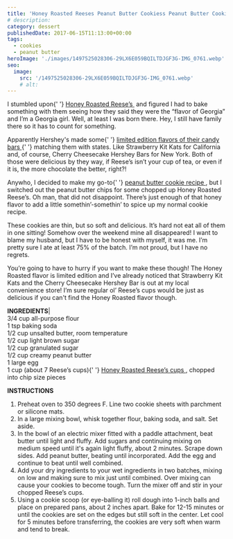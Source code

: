 ```yaml
---
title: 'Honey Roasted Reeses Peanut Butter Cookiess Peanut Butter Cookies'
# description:
category: dessert
publishedDate: 2017-06-15T11:13:00+00:00
tags:
  - cookies
  - peanut butter
heroImage: './images/1497525028306-29LX6E059BQILTDJGF3G-IMG_0761.webp'
seo:
  image:
    src: '/1497525028306-29LX6E059BQILTDJGF3G-IMG_0761.webp'
    # alt:
---
```



<div class="sqs-html-content">
	<p>
		I stumbled upon{' '}
		<a target="_blank" href="https://www.hersheyflavorsofamerica.com">
			Honey Roasted Reese’s
		</a>
		 and figured I had to bake something with them seeing how they said they
		were the “flavor of Georgia” and I’m a Georgia girl. Well, at least I was
		born there. Hey, I still have family there so it has to count for something.
	</p>
	<p>
		Apparently Hershey's made some{' '}
		<a target="_blank" href="https://www.hersheyflavorsofamerica.com">
			limited edition flavors of their candy bars
		</a>{' '}
		matching them with states. Like Strawberry Kit Kats for California and, of
		course, Cherry Cheesecake Hershey Bars for New York. Both of those were
		delicious by they way, if Reese’s isn’t your cup of tea, or even if it is,
		the more chocolate the better, right?!
	</p>
</div>
<div
	class="image-block-outer-wrapper layout-caption-below design-layout-inline"
	data-test="image-block-inline-outer-wrapper"
>
	<figure class="sqs-block-image-figure intrinsic">
		<div
			class="image-block-wrapper"
			data-animation-role="image"
			data-animation-override=""
		>
			<div class="sqs-image-shape-container-element has-aspect-ratio">
				<Picture
					src={ContentImage1}
					alt="Honey Roasted Reese's Peanut Butter Cookies | Sarah Makes Stuff"
				></Picture>
			</div>
		</div>
	</figure>
</div>
<div class="sqs-html-content">
	<p>
		Anywho, I decided to make my go-to{' '}
		<a
			target="_blank"
			href="http://www.sarahmakesstuff.com/dessert/2016/8/21/peanut-butter-cookies"
		>
			peanut butter cookie recipe
		</a>
		, but I switched out the peanut butter chips for some chopped up Honey
		Roasted Reese’s. Oh man, that did not disappoint. There’s just enough of
		that honey flavor to add a little somethin’-somethin’ to spice up my normal
		cookie recipe.
	</p>
</div>
<div
	class="image-block-outer-wrapper layout-caption-below design-layout-inline"
	data-test="image-block-inline-outer-wrapper"
>
	<figure class="sqs-block-image-figure intrinsic">
		<div
			class="image-block-wrapper"
			data-animation-role="image"
			data-animation-override=""
		>
			<div class="sqs-image-shape-container-element has-aspect-ratio">
				<Picture
					src={ContentImage2}
					alt="Honey Roasted Reese's Peanut Butter Cookies | Sarah Makes Stuff"
				></Picture>
			</div>
		</div>
	</figure>
</div>
<div class="sqs-html-content">
	<p>
		These cookies are thin, but so soft and delicious. It’s hard not eat all of
		them in one sitting! Somehow over the weekend mine all disappeared! I want
		to blame my husband, but I have to be honest with myself, it was me. I’m
		pretty sure I ate at least 75% of the batch. I’m not proud, but I have no
		regrets. 
	</p>
</div>
<div
	class="image-block-outer-wrapper layout-caption-below design-layout-inline"
	data-test="image-block-inline-outer-wrapper"
>
	<figure class="sqs-block-image-figure intrinsic">
		<div
			class="image-block-wrapper"
			data-animation-role="image"
			data-animation-override=""
		>
			<div class="sqs-image-shape-container-element has-aspect-ratio">
				<Picture
					src={ContentImage3}
					alt="Honey Roasted Reese's Peanut Butter Cookies | Sarah Makes Stuff"
				></Picture>
			</div>
		</div>
	</figure>
</div>
<div class="sqs-html-content">
	<p>
		You’re going to have to hurry if you want to make these though! The Honey
		Roasted flavor is limited edition and I’ve already noticed that Strawberry
		Kit Kats and the Cherry Cheesecake Hershey Bar is out at my local
		convenience store! I’m sure regular ol’ Reese’s cups would be just as
		delicious if you can't find the Honey Roasted flavor though.
	</p>
</div>
<div
	class="image-block-outer-wrapper layout-caption-below design-layout-inline"
	data-test="image-block-inline-outer-wrapper"
>
	<figure class="sqs-block-image-figure intrinsic">
		<div
			class="image-block-wrapper"
			data-animation-role="image"
			data-animation-override=""
		>
			<div class="sqs-image-shape-container-element has-aspect-ratio">
				<Picture
					src={ContentImage4}
					alt="Honey Roasted Reese's Peanut Butter Cookies | Sarah Makes Stuff"
				></Picture>
			</div>
		</div>
	</figure>
</div>
<div class="sqs-html-content">
	<p>
		<strong>INGREDIENTS</strong>|<br />
		3/4 cup all-purpose flour
		<br />1 tsp baking soda
		<br />
		1/2 cup unsalted butter, room temperature
		<br />
		1/2 cup light brown sugar
		<br />
		1/2 cup granulated sugar
		<br />
		1/2 cup creamy peanut butter
		<br />1 large egg
		<br />1 cup (about 7 Reese’s cups){' '}
		<a target="_blank" href="https://www.hersheyflavorsofamerica.com">
			Honey Roasted Reese’s cups
		</a>
		, chopped into chip size pieces
	</p>
	<p>
		<strong>INSTRUCTIONS</strong>
	</p>
	<ol dir="ltr">
		<li>
			Preheat oven to 350 degrees F. Line two cookie sheets with parchment or
			silicone mats.
		</li>
		<li>
			In a large mixing bowl, whisk together flour, baking soda, and salt. Set
			aside.
		</li>
		<li>
			In the bowl of an electric mixer fitted with a paddle attachment, beat
			butter until light and fluffy. Add sugars and continuing mixing on medium
			speed until it's again light fluffy, about 2 minutes. Scrape down sides.
			Add peanut butter, beating until incorporated. Add the egg and continue to
			beat until well combined.
		</li>
		<li>
			Add your dry ingredients to your wet ingredients in two batches, mixing on
			low and making sure to mix just until combined. Over mixing can cause your
			cookies to become tough. Turn the mixer off and stir in your chopped
			Reese’s cups.
		</li>
		<li>
			Using a cookie scoop (or eye-balling it) roll dough into 1-inch balls and
			place on prepared pans, about 2 inches apart. Bake for 12-15 minutes or
			until the cookies are set on the edges but still soft in the center. Let
			cool for 5 minutes before transferring, the cookies are very soft when
			warm and tend to break. 
		</li>
	</ol>
</div>

